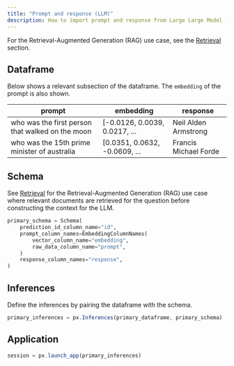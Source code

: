 ```yaml
---
title: "Prompt and response (LLM)"
description: How to import prompt and response from Large Large Model (LLM)
---
```


For the Retrieval-Augmented Generation (RAG) use case, see the [Retrieval](/phoenix/inferences/how-to-inferences/define-your-schema/retrieval-rag) section.

## Dataframe

Below shows a relevant subsection of the dataframe. The `embedding` of the prompt is also shown.

| prompt                                           | embedding                      | response              |
| ------------------------------------------------ | ------------------------------ | --------------------- |
| who was the first person that walked on the moon | \[-0.0126, 0.0039, 0.0217, ... | Neil Alden Armstrong  |
| who was the 15th prime minister of australia     | \[0.0351, 0.0632, -0.0609, ... | Francis Michael Forde |

## Schema

See [Retrieval](/phoenix/inferences/how-to-inferences/define-your-schema/retrieval-rag) for the Retrieval-Augmented Generation (RAG) use case where relevant documents are retrieved for the question before constructing the context for the LLM.

```py
primary_schema = Schema(
    prediction_id_column_name="id",
    prompt_column_names=EmbeddingColumnNames(
        vector_column_name="embedding",
        raw_data_column_name="prompt",
    )
    response_column_names="response",
)
```

## Inferences

Define the inferences by pairing the dataframe with the schema.

```js
primary_inferences = px.Inferences(primary_dataframe, primary_schema)
```

## Application

```js
session = px.launch_app(primary_inferences)
```


